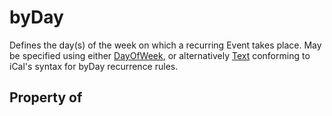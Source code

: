   

# byDay

Defines the day(s) of the week on which a recurring <Link href="/Event">Event</Link> takes place. May be specified using either <a class="localLink" href="/DayOfWeek">DayOfWeek</a>, or alternatively <a class="localLink" href="/Text">Text</a> conforming to iCal's syntax for byDay recurrence rules.

## Property of




